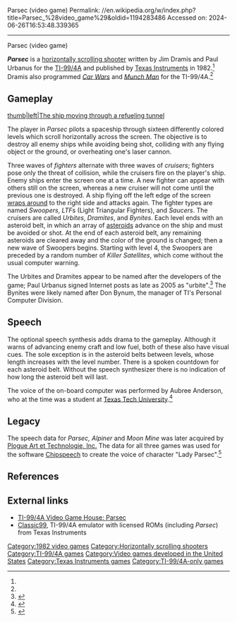 Parsec (video game)
Permalink: //en.wikipedia.org/w/index.php?title=Parsec_%28video_game%29&oldid=1194283486
Accessed on: 2024-06-26T16:53:48.339365



------
Parsec (video game)
{{Short description|1982 video game}}
{{other uses|Parsec (disambiguation)}}

{{Infobox video game
| title        = Parsec
| image        = Parsec cover.jpg
| caption      =
| developer    = Jim Dramis<br>Paul Urbanus<ref name=giantlist/>
| publisher    = [[Texas Instruments]]
| designer     = 
| series       = 
| engine       = 
| released     = 1982
| genre        = [[Scrolling shooter]]
| modes        = 
| platforms    = [[TI-99/4A]]
}}

'''''Parsec''''' is a [[Scrolling shooter|horizontally scrolling shooter]] written by Jim Dramis and Paul Urbanus for the [[TI-99/4A]] and published by [[Texas Instruments]] in 1982.<ref name=giantlist/> Dramis also programmed ''[[Car Wars (video game)|Car Wars]]'' and ''[[Munch Man]]'' for the TI-99/4A.<ref name=giantlist/>

==Gameplay==
[[image:Parsec-refuelling.png|thumb|left|The ship moving through a refueling tunnel]]

The player in ''Parsec'' pilots a spaceship through sixteen differently colored levels which scroll horizontally across the screen. The objective is to destroy all enemy ships while avoiding being shot, colliding with any flying object or the ground, or overheating one's laser cannon.

Three waves of ''fighters'' alternate with three waves of ''cruisers''; fighters pose only the threat of collision, while the cruisers fire on the player's ship.  Enemy ships enter the screen one at a time. A new fighter can appear with others still on the screen, whereas a new cruiser will not come until the previous one is destroyed. A ship flying off the left edge of the screen [[wraparound (video games)|wraps around]] to the right side and attacks again. The fighter types are named ''Swoopers'', ''LTF''s (Light Triangular Fighters), and ''Saucers''. The cruisers are called ''Urbites'', ''Dramites'', and ''Bynites''. Each level ends with an asteroid belt, in which an array of [[asteroid]]s advance on the ship and must be avoided or shot. At the end of each asteroid belt, any remaining asteroids are cleared away and the color of the ground is changed; then a new wave of Swoopers begins. Starting with level 4, the Swoopers are preceded by a random number of ''Killer Satellites'', which come without the usual computer warning.

The Urbites and Dramites appear to be named after the developers of the game; Paul Urbanus signed Internet posts as late as 2005 as "urbite".<ref>{{Cite web|url=http://www.mcse.ms/archive195-2005-10-1879653.html|title=mcse.ms|website=www.mcse.ms}}</ref> The Bynites were likely named after Don Bynum, the manager of TI's Personal Computer Division.

==Speech==
The optional speech synthesis adds drama to the gameplay. Although it warns of advancing enemy craft and low fuel, both of these also have visual cues. The sole exception is in the asteroid belts between levels, whose length increases with the level number. There is a spoken countdown for each asteroid belt. Without the speech synthesizer there is no indication of how long the asteroid belt will last.

The voice of the on-board computer was performed by Aubree Anderson, who at the time was a student at [[Texas Tech University]].<ref>{{cite journal|title=Twenty Questions with the Voice of Parsec|url=https://archive.org/details/99er8302/page/n41/mode/2up |journal=99'er |date=February 1983}}</ref>

==Legacy==
The speech data for ''Parsec,'' ''Alpiner'' and ''Moon Mine'' was later acquired by [[Plogue Art et Technologie, Inc.]] The data for all three games was used for the software [[Chipspeech]] to create the voice of character "Lady Parsec".<ref>{{Cite web|url=https://cdm.link/2015/01/story-plug-recaptured-robot-voices-childhood/|title=How A Plug-in Recaptured the Robot Voices of Your Childhood|date=January 14, 2015}}</ref>

==References==
{{reflist|refs=
<ref name="giantlist">{{cite web |last1=Hague |first1=James |title=The Giant List of Classic Game Programmers |url=https://dadgum.com/giantlist/}}</ref>
}}

==External links==
* [http://www.videogamehouse.net/parsec.html TI-99/4A Video Game House: Parsec]
* [http://harmlesslion.com/software/classic99 Classic99], TI-99/4A emulator with licensed ROMs (including ''Parsec'') from Texas Instruments

[[Category:1982 video games]]
[[Category:Horizontally scrolling shooters]]
[[Category:TI-99/4A games]]
[[Category:Video games developed in the United States]]
[[Category:Texas Instruments games]]
[[Category:TI-99/4A-only games]]